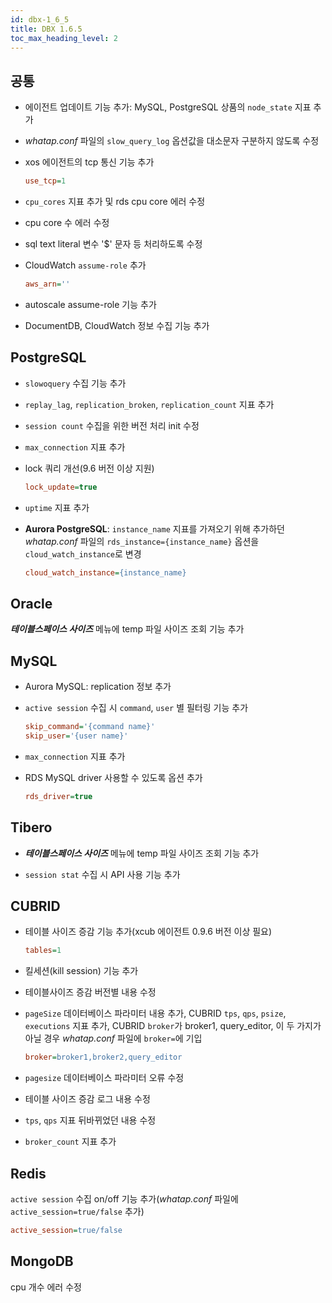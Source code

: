 ```yaml
---
id: dbx-1_6_5
title: DBX 1.6.5
toc_max_heading_level: 2
---
```


## 공통

* 에이전트 업데이트 기능 추가: MySQL, PostgreSQL 상품의 `node_state` 지표 추가

* *whatap.conf* 파일의 `slow_query_log` 옵션값을 대소문자 구분하지 않도록 수정

* xos 에이전트의 tcp 통신 기능 추가

  ```ini title=whatap.conf
  use_tcp=1
  ```

* `cpu_cores` 지표 추가 및 rds cpu core 에러 수정

* cpu core 수 에러 수정

* sql text literal 변수 '$' 문자 등 처리하도록 수정

* CloudWatch `assume-role` 추가

  ```ini title=whatap.conf
  aws_arn=''
  ```

* autoscale assume-role 기능 추가

* DocumentDB, CloudWatch 정보 수집 기능 추가


## PostgreSQL

* `slowoquery` 수집 기능 추가

* `replay_lag`, `replication_broken`, `replication_count` 지표 추가

* `session count` 수집을 위한 버전 처리 init 수정

* `max_connection` 지표 추가

* lock 쿼리 개선(9.6 버전 이상 지원)

  ```ini title=whatap.conf
  lock_update=true
  ```

* `uptime` 지표 추가

* **Aurora PostgreSQL**: `instance_name` 지표를 가져오기 위해 추가하던 *whatap.conf* 파일의 `rds_instance={instance_name}` 옵션을 `cloud_watch_instance`로 변경

  ```ini title=whatap.conf
  cloud_watch_instance={instance_name}
  ```


## Oracle

***테이블스페이스 사이즈*** 메뉴에 temp 파일 사이즈 조회 기능 추가


## MySQL

* Aurora MySQL: replication 정보 추가

* `active session` 수집 시 `command`, `user` 별 필터링 기능 추가

  ```ini title=whatap.conf
  skip_command='{command name}'
  skip_user='{user name}'
  ```

* `max_connection` 지표 추가

* RDS MySQL driver 사용할 수 있도록 옵션 추가

  ```ini title=whatap.conf
  rds_driver=true
  ```


## Tibero

* ***테이블스페이스 사이즈*** 메뉴에 temp 파일 사이즈 조회 기능 추가

* `session stat` 수집 시 API 사용 기능 추가


## CUBRID

* 테이블 사이즈 증감 기능 추가(xcub 에이전트 0.9.6 버전 이상 필요)

  ```ini title=whatap.conf
  tables=1
  ```

* 킬세션(kill session) 기능 추가

* 테이블사이즈 증감 버전별 내용 수정

* `pageSize` 데이터베이스 파라미터 내용 추가, CUBRID `tps`, `qps`, `psize`, `executions` 지표 추가, CUBRID `broker`가 broker1, query_editor, 이 두 가지가 아닐 경우 *whatap.conf* 파일에 `broker=`에 기입

  ```ini title=whatap.conf
  broker=broker1,broker2,query_editor
  ```

* `pagesize` 데이터베이스 파라미터 오류 수정

* 테이블 사이즈 증감 로그 내용 수정

* `tps`, `qps` 지표 뒤바뀌었던 내용 수정

* `broker_count` 지표 추가


## Redis

`active session` 수집 on/off 기능 추가(*whatap.conf* 파일에 `active_session=true/false` 추가)

```ini title=whatap.conf
active_session=true/false
```


## MongoDB

cpu 개수 에러 수정
